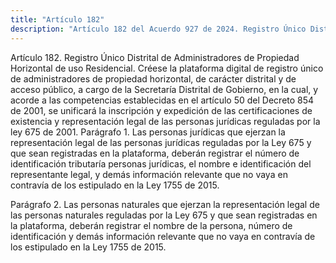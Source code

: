 ```yaml
---
title: "Artículo 182"
description: "Artículo 182 del Acuerdo 927 de 2024. Registro Único Distrital de Administradores de Propiedad Horizontal de uso Residencial."
---
```


Artículo 182. Registro Único Distrital de Administradores de Propiedad Horizontal de uso Residencial. Créese la plataforma digital de registro único de administradores de propiedad horizontal, de carácter distrital y de acceso público, a cargo de la Secretaría Distrital de Gobierno, en la cual, y acorde a las competencias establecidas en el artículo 50 del Decreto 854 de 2001, se unificará la inscripción y expedición de las certificaciones de existencia y representación legal de las personas jurídicas reguladas por la ley 675 de 2001.
Parágrafo 1. Las personas jurídicas que ejerzan la representación legal de las personas jurídicas reguladas por la Ley 675 y que sean registradas en la plataforma, deberán registrar el número de identificación tributaría personas jurídicas, el nombre e identificación del representante legal, y demás información relevante que no vaya en contravía de los estipulado en la Ley 1755 de 2015.
 
Parágrafo 2. Las personas naturales que ejerzan la representación legal de las personas naturales reguladas por la Ley 675 y que sean registradas en la plataforma, deberán registrar el nombre de la persona, número de identificación y demás información relevante que no vaya en contravía de los estipulado en la Ley 1755 de 2015.